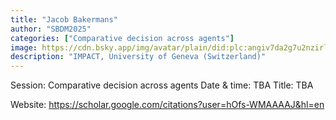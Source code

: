 ```yaml
---
title: "Jacob Bakermans"
author: "SBDM2025"
categories: ["Comparative decision across agents"]
image: https://cdn.bsky.app/img/avatar/plain/did:plc:angiv7da2g7u2nzirlrbu7ga/bafkreicboejjibt6gnhaoz3vwzkpbece6fjsb5xeh5uryrutu4k2qptyu4@jpeg
description: "IMPACT, University of Geneva (Switzerland)" 
---
```


Session: Comparative decision across agents
Date & time: TBA
Title: TBA

Website: [https://scholar.google.com/citations?user=hOfs-WMAAAAJ&hl=en](https://scholar.google.com/citations?user=hOfs-WMAAAAJ&hl=en)